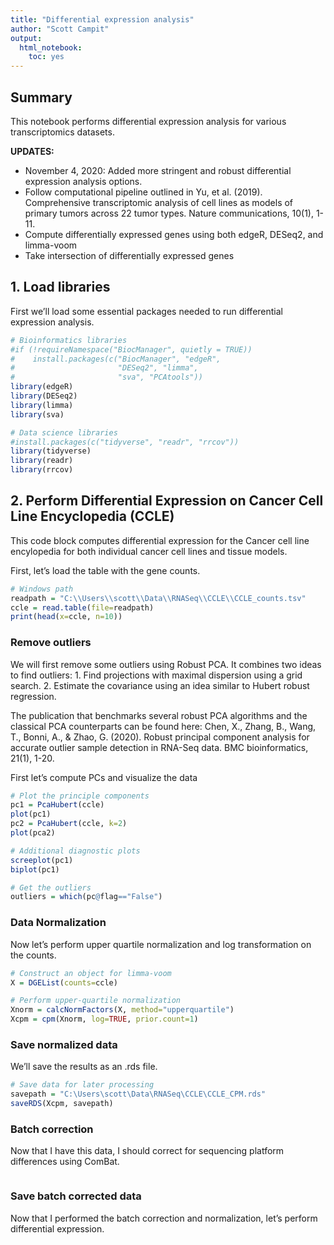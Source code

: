 ```yaml
---
title: "Differential expression analysis"
author: "Scott Campit"
output: 
  html_notebook:
    toc: yes
---
```


## Summary
This notebook performs differential expression analysis for various transcriptomics datasets. 

**UPDATES: **

  * November 4, 2020: Added more stringent and robust differential expression analysis options.
  * Follow computational pipeline outlined in Yu, et al. (2019). Comprehensive transcriptomic analysis of cell lines as models of primary tumors across 22 tumor types. Nature communications, 10(1), 1-11.
  * Compute differentially expressed genes using both edgeR, DESeq2, and limma-voom
  * Take intersection of differentially expressed genes 
  
## 1. Load libraries
First we'll load some essential packages needed to run differential expression analysis.
```r
# Bioinformatics libraries
#if (!requireNamespace("BiocManager", quietly = TRUE))
#    install.packages(c("BiocManager", "edgeR", 
#                       "DESeq2", "limma", 
#                       "sva", "PCAtools"))
library(edgeR)
library(DESeq2)
library(limma)
library(sva)

# Data science libraries
#install.packages(c("tidyverse", "readr", "rrcov"))
library(tidyverse)
library(readr)
library(rrcov)

```

## 2. Perform Differential Expression on Cancer Cell Line Encyclopedia (CCLE)

This code block computes differential expression for the Cancer cell line encylopedia for both individual cancer cell lines and tissue models.

First, let's load the table with the gene counts.
```r
# Windows path
readpath = "C:\\Users\\scott\\Data\\RNASeq\\CCLE\\CCLE_counts.tsv"
ccle = read.table(file=readpath)
print(head(x=ccle, n=10))
```

### Remove outliers
We will first remove some outliers using Robust PCA. It combines two ideas to find outliers:
  1. Find projections with maximal dispersion using a grid search.
  2. Estimate the covariance using an idea similar to Hubert robust regression.

The publication that benchmarks several robust PCA algorithms and the classical PCA counterparts can be found here: Chen, X., Zhang, B., Wang, T., Bonni, A., & Zhao, G. (2020). Robust principal component analysis for accurate outlier sample detection in RNA-Seq data. BMC bioinformatics, 21(1), 1-20.

First let's compute PCs and visualize the data
```r
# Plot the principle components
pc1 = PcaHubert(ccle)
plot(pc1)
pc2 = PcaHubert(ccle, k=2)  
plot(pca2)

# Additional diagnostic plots
screeplot(pc1)
biplot(pc1)

# Get the outliers
outliers = which(pc@flag=="False")
```

### Data Normalization 
Now let's perform upper quartile normalization and log transformation on the counts.
```r
# Construct an object for limma-voom
X = DGEList(counts=ccle)

# Perform upper-quartile normalization
Xnorm = calcNormFactors(X, method="upperquartile")
Xcpm = cpm(Xnorm, log=TRUE, prior.count=1)
```

### Save normalized data 
We'll save the results as an .rds file.
```r
# Save data for later processing
savepath = "C:\Users\scott\Data\RNASeq\CCLE\CCLE_CPM.rds"
saveRDS(Xcpm, savepath)
```

### Batch correction 
Now that I have this data, I should correct for sequencing platform differences using ComBat.
```r

```

### Save batch corrected data
Now that I performed the batch correction and normalization, let's perform differential expression.
```r

```